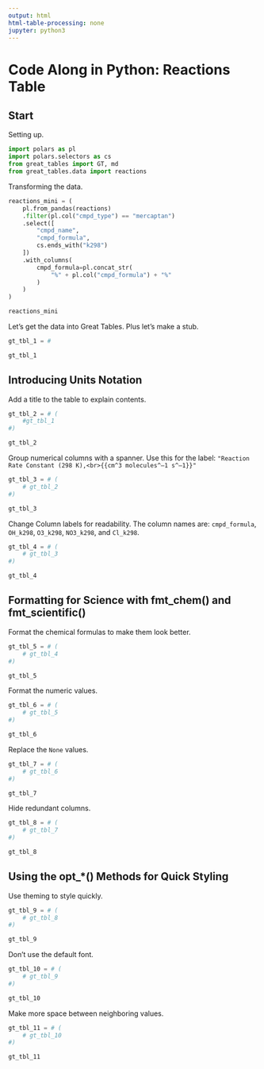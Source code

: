 ```yaml
---
output: html
html-table-processing: none
jupyter: python3
---
```


# Code Along in Python: Reactions Table

## Start

Setting up.

```python
import polars as pl
import polars.selectors as cs
from great_tables import GT, md
from great_tables.data import reactions
```

Transforming the data.

```python
reactions_mini = (
    pl.from_pandas(reactions)
    .filter(pl.col("cmpd_type") == "mercaptan")
    .select([
        "cmpd_name",
        "cmpd_formula",
        cs.ends_with("k298")
    ])
    .with_columns(
        cmpd_formula=pl.concat_str(
            "%" + pl.col("cmpd_formula") + "%"
        )
    )
)

reactions_mini
```

Let's get the data into Great Tables. Plus let's make a stub.

```python
gt_tbl_1 = # 

gt_tbl_1
```

## Introducing Units Notation

Add a title to the table to explain contents.

```python
gt_tbl_2 = # (
    #gt_tbl_1
#)

gt_tbl_2
```

Group numerical columns with a spanner. Use this for the label:
`"Reaction Rate Constant (298 K),<br>{{cm^3 molecules^–1 s^–1}}"`

```python
gt_tbl_3 = # (
    # gt_tbl_2
#)

gt_tbl_3
```

Change Column labels for readability. The column names are:
`cmpd_formula`, `OH_k298`, `O3_k298`, `NO3_k298`, and `Cl_k298`.

```python
gt_tbl_4 = # (
    # gt_tbl_3
#)

gt_tbl_4
```

## Formatting for Science with fmt_chem() and fmt_scientific()

Format the chemical formulas to make them look better.

```python
gt_tbl_5 = # (
    # gt_tbl_4
#)

gt_tbl_5
```

Format the numeric values.

```python
gt_tbl_6 = # (
    # gt_tbl_5
#)

gt_tbl_6
```

Replace the `None` values.

```python
gt_tbl_7 = # (
    # gt_tbl_6
#)

gt_tbl_7
```

Hide redundant columns.

```python
gt_tbl_8 = # (
    # gt_tbl_7
#)

gt_tbl_8
```

## Using the opt_*() Methods for Quick Styling

Use theming to style quickly.

```python
gt_tbl_9 = # (
    # gt_tbl_8
#)

gt_tbl_9
```

Don't use the default font.

```python
gt_tbl_10 = # (
    # gt_tbl_9
#)

gt_tbl_10
```

Make more space between neighboring values.

```python
gt_tbl_11 = # (
    # gt_tbl_10
#)

gt_tbl_11
```
